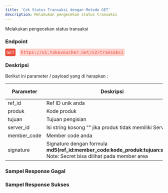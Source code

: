 ```yaml
---
title: 'Cek Status Transaksi dengan Metode GET'
description: Melakukan pengecekan status transaksi
---
```



Melakukan pengecekan status transaksi

### Endpoint
<div style="font-family:monospace;">
<span style="color:white;background:#e74c3c;border-radius: 4px;padding: 4px;">GET</span>
<span style="margin-left:4px;color:#e74c3c;background:#fed1cc;border-radius: 4px;padding: 4px;">https://v1.tokovoucher.net/v2/transaksi</span>

</div>

### Deskripsi
Berikut ini parameter / payload yang di harapkan :


| Parameter   | Deskripsi                                                                                                              | Tipe Data | Wajib |
|-------------|------------------------------------------------------------------------------------------------------------------------|-----------|-------|
| ref_id      | Ref ID unik anda                                                                                                       | String    | Ya    |
| produk      | Kode produk                                                                                                            | String    | Ya    |
| tujuan      | Tujuan pengisian                                                                                                       | String    | Ya    |
| server_id   | Isi string kosong "" jika produk tidak memiliki Server ID                                                              | String    | Ya    |
| member_code | Member code anda                                                                                                       | String    | Ya    |
| signature   | Signature dengan formula **md5(ref_id:member_code:kode_produk:tujuan:secret)**    Note: Secret bisa dilihat pada member area | String    | Ya    |

### Sampel Response Gagal

### Sampel Response Sukses
